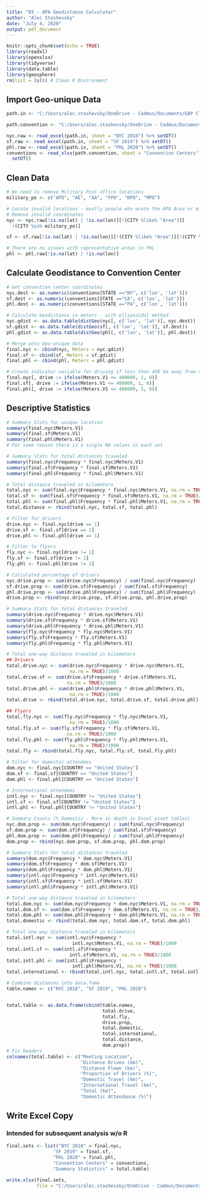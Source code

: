 ```yaml
---
title: "03 - APA Geodistance Calculator"
author: "Alec Stashevsky"
date: "July 4, 2020"
output: pdf_document
---
```


```r
knitr::opts_chunk$set(echo = TRUE)
library(readxl)
library(openxlsx)
library(tidyverse)
library(data.table)
library(geosphere)
rm(list = ls()) # Clean R Environment
```


## Import Geo-unique Data
```r
path.in <- "C:/Users/alec.stashevsky/OneDrive - Cadmus/Documents/GAP Climate Research/GeoData/APA Geo-Unqiue Frequency Data.xlsx"

path.convention <- "C:/Users/alec.stashevsky/OneDrive - Cadmus/Documents/GAP Climate Research/GeoData/APA GeoData.xlsx"

nyc.raw <- read_excel(path.in, sheet = "NYC 2018") %>% setDT()
sf.raw <- read_excel(path.in, sheet = "SF 2019") %>% setDT()
phl.raw <- read_excel(path.in, sheet = "PHL 2020") %>% setDT()
conventions <- read_xlsx(path.convention, sheet = "Convention Centers") %>%
  setDT()
```

## Clean Data
```r
# We need to remove Military Post office locations
military_po <- c("APO", "AE", "AA", "FPO", "DPO", "MPO")

# Locate invalid locations - mostly people who wrote the APA Area or military
# Remove invalid coordinates
nyc <- nyc.raw[!is.na(lat) | !is.na(lon)][!(CITY %like% "Area")][
  !(CITY %in% military_po)]

sf <- sf.raw[!is.na(lat) | !is.na(lon)][!(CITY %like% "Area")][!(CITY %like% "AREA")]

# There are no issues with representative areas in PHL
phl <- phl.raw[!is.na(lat) | !is.na(lon)]

```


## Calculate Geodistance to Convention Center
```r
# Get convention center coordinates
nyc.dest <- as.numeric(conventions[STATE =="NY", c('lon', 'lat')])
sf.dest <- as.numeric(conventions[STATE =="CA", c('lon', 'lat')])
phl.dest <- as.numeric(conventions[STATE =="PA", c('lon', 'lat')])

# Calculate Geodistance in meters - with ellipsoidal method
nyc.gdist <- as.data.table(distGeo(nyc[, c('lon', 'lat')], nyc.dest))
sf.gdist <- as.data.table(distGeo(sf[, c('lon', 'lat')], sf.dest))
phl.gdist <- as.data.table(distGeo(phl[, c('lon', 'lat')], phl.dest))

# Merge onto Geo-unique data
final.nyc <- cbind(nyc, Meters = nyc.gdist)
final.sf <- cbind(sf, Meters = sf.gdist)
final.phl <- cbind(phl, Meters = phl.gdist)

# Create indicator variable for driving if less than 400 km away from meeting
final.nyc[, drive := ifelse(Meters.V1 <= 400000, 1, 0)]
final.sf[, drive := ifelse(Meters.V1 <= 400000, 1, 0)]
final.phl[, drive := ifelse(Meters.V1 <= 400000, 1, 0)]
```


## Descriptive Statistics
```r
# Summary Stats for unique location 
summary(final.nyc$Meters.V1)
summary(final.sf$Meters.V1)
summary(final.phl$Meters.V1)
# For some reason there is a single NA values in each set

# Summary Stats for total distances traveled
summary(final.nyc$Frequency * final.nyc$Meters.V1)
summary(final.sf$Frequency * final.sf$Meters.V1)
summary(final.phl$Frequency * final.phl$Meters.V1)

# Total distance traveled in kilometers
total.nyc <- sum(final.nyc$Frequency * final.nyc$Meters.V1, na.rm = TRUE)/1000
total.sf <- sum(final.sf$Frequency * final.sf$Meters.V1, na.rm = TRUE)/1000
total.phl <- sum(final.phl$Frequency * final.phl$Meters.V1, na.rm = TRUE)/1000
total.distance <- rbind(total.nyc, total.sf, total.phl)
```

```r
# Filter for drivers
drive.nyc <- final.nyc[drive == 1]
drive.sf <- final.sf[drive == 1]
drive.phl <- final.phl[drive == 1]

# Filter to flyers
fly.nyc <- final.nyc[drive != 1]
fly.sf <- final.sf[drive != 1]
fly.phl <- final.phl[drive != 1]

# Calculated percentage of drivers
nyc.drive.prop <- sum(drive.nyc$Frequency) / sum(final.nyc$Frequency)
sf.drive.prop <- sum(drive.sf$Frequency) / sum(final.sf$Frequency)
phl.drive.prop <- sum(drive.phl$Frequency) / sum(final.phl$Frequency)
drive.prop <- rbind(nyc.drive.prop, sf.drive.prop, phl.drive.prop)

# Summary Stats for total distances traveled
summary(drive.nyc$Frequency * drive.nyc$Meters.V1)
summary(drive.sf$Frequency * drive.sf$Meters.V1)
summary(drive.phl$Frequency * drive.phl$Meters.V1)
summary(fly.nyc$Frequency * fly.nyc$Meters.V1)
summary(fly.sf$Frequency * fly.sf$Meters.V1)
summary(fly.phl$Frequency * fly.phl$Meters.V1)

# Total one-way distance traveled in kilometers
## Drivers
total.drive.nyc <- sum(drive.nyc$Frequency * drive.nyc$Meters.V1,
                       na.rm = TRUE)/1000
total.drive.sf <- sum(drive.sf$Frequency * drive.sf$Meters.V1,
                      na.rm = TRUE)/1000
total.drive.phl <- sum(drive.phl$Frequency * drive.phl$Meters.V1,
                       na.rm = TRUE)/1000
total.drive <- rbind(total.drive.nyc, total.drive.sf, total.drive.phl)

## Flyers
total.fly.nyc <- sum(fly.nyc$Frequency * fly.nyc$Meters.V1,
                       na.rm = TRUE)/1000
total.fly.sf <- sum(fly.sf$Frequency * fly.sf$Meters.V1,
                      na.rm = TRUE)/1000
total.fly.phl <- sum(fly.phl$Frequency * fly.phl$Meters.V1,
                       na.rm = TRUE)/1000
total.fly <- rbind(total.fly.nyc, total.fly.sf, total.fly.phl)

```


```r
# Filter for domestic attendees
dom.nyc <- final.nyc[COUNTRY == "United States"]
dom.sf <- final.sf[COUNTRY == "United States"]
dom.phl <- final.phl[COUNTRY == "United States"]

# International attendees
intl.nyc <- final.nyc[COUNTRY != "United States"]
intl.sf <- final.sf[COUNTRY != "United States"]
intl.phl <- final.phl[COUNTRY != "United States"]

# Summary Counts (% Domestic - More in depth in Excel pivot tables)
nyc.dom.prop <- sum(dom.nyc$Frequency) / sum(final.nyc$Frequency)
sf.dom.prop <- sum(dom.sf$Frequency) / sum(final.sf$Frequency)
phl.dom.prop <- sum(dom.phl$Frequency) / sum(final.phl$Frequency)
dom.prop <- rbind(nyc.dom.prop, sf.dom.prop, phl.dom.prop)

# Summary Stats for total distances traveled
summary(dom.nyc$Frequency * dom.nyc$Meters.V1)
summary(dom.sf$Frequency * dom.sf$Meters.V1)
summary(dom.phl$Frequency * dom.phl$Meters.V1)
summary(intl.nyc$Frequency * intl.nyc$Meters.V1)
summary(intl.sf$Frequency * intl.sf$Meters.V1)
summary(intl.phl$Frequency * intl.phl$Meters.V1)

# Total one-way distance traveled in kilometers
total.dom.nyc <- sum(dom.nyc$Frequency * dom.nyc$Meters.V1, na.rm = TRUE)/1000
total.dom.sf <- sum(dom.sf$Frequency * dom.sf$Meters.V1, na.rm = TRUE)/1000
total.dom.phl <- sum(dom.phl$Frequency * dom.phl$Meters.V1, na.rm = TRUE)/1000
total.domestic <- rbind(total.dom.nyc, total.dom.sf, total.dom.phl)

# Total one-way distance traveled in kilometers
total.intl.nyc <- sum(intl.nyc$Frequency *
                        intl.nyc$Meters.V1, na.rm = TRUE)/1000
total.intl.sf <- sum(intl.sf$Frequency *
                       intl.sf$Meters.V1, na.rm = TRUE)/1000
total.intl.phl <- sum(intl.phl$Frequency *
                        intl.phl$Meters.V1, na.rm = TRUE)/1000
total.international <- rbind(total.intl.nyc, total.intl.sf, total.intl.phl)

# Combine distances into data.fame
table.names <- c("NYC 2018", "SF 2019", "PHL 2020")


total.table <- as.data.frame(cbind(table.names,
                                   total.drive,
                                   total.fly,
                                   drive.prop,
                                   total.domestic,
                                   total.international,
                                   total.distance,
                                   dom.prop))
# Fix headers
colnames(total.table) <- c("Meeting Location",
                           "Distance Driven (km)",
                           "Distance Flown (km)",
                           "Proportion of Drivers (%)",
                           "Domestic Travel (km)",
                           "International Travel (km)",
                           "Total (km)",
                           "Domestic Attendance (%)")
```


## Write Excel Copy
### Intended for subsequent analysis w/o R
```r
final.sets <- list("NYC 2018" = final.nyc,
                 "SF 2019" = final.sf,
                 "PHL 2020" = final.phl,
                 "Convention Centers" = conventions,
                 "Summary Statistics" = total.table)

write.xlsx(final.sets,
           file = "C:/Users/alec.stashevsky/OneDrive - Cadmus/Documents/GAP Climate Research/GeoData/APA Geodistance Data.xlsx")
```